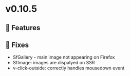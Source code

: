 
<Meta title="Releases/v0.10.5 - Latest/Change log" />

# v0.10.5

## 🚀 Features


## 🐛 Fixes

- SfGallery - main image not appearing on Firefox 
- SfImage: images are dispalyed on SSR
- v-click-outside: correctly handles mousedown event 
